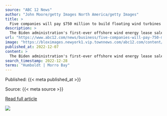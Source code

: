 ```yaml
---
source: "ABC 12 News"
author: "John Moore/getty Images North America/getty Images"
title: >
  Five companies will pay $750 million to build floating wind turbines off the West Coast
description: >
  The Biden administration's first-ever offshore wind energy lease sale for federal waters off the West Coast generated more than $750 million, as energy companies competed for five areas that could
url: "https://www.abc12.com/news/business/five-companies-will-pay-750-million-to-build-floating-wind-turbines-off-the-west-coast/article_6825f607-74f3-58ab-95dc-97262ce1433c.html"
image: "https://bloximages.newyork1.vip.townnews.com/abc12.com/content/tncms/assets/v3/editorial/5/cf/5cf81a47-dd18-5eed-9cab-af46fc0ff1dc/6391106a51c9d.image.jpg?crop=1701%2C893%2C0%2C162&resize=1200%2C630&order=crop%2Cresize"
published_at: 2022-12-07
content: >
  The Biden administration's first-ever offshore wind energy lease sale for federal waters off the West Coast generated more than $750 million, as energy companies competed for five areas that could ev… [+2832 chars]
search_timestamp: 2022-12-28
terms: "Humboldt | Morro Bay"
---
```



Published: {{< meta published_at >}}


Source: {{< meta source >}}


[Read full article]({{< meta url >}}){target='_blank'}



![](`r rmarkdown::metadata$image[1]`)

